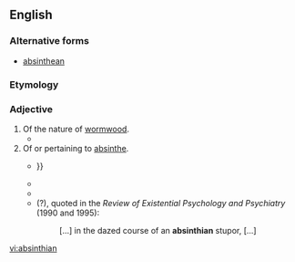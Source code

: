 ==English==

===Alternative forms===
* [[absinthean]] {{q|rare|especially when meaning 'pertaining to absinthe'}}

===Etymology===
{{suffix|absinth|ian|lang=en}}

===Adjective===
{{en-adj}}

# Of the nature of [[wormwood]].
#* {{quote-book|passage=Tempering '''absinthian''' bitterness with sweets|author=[[w:Thomas Randolph (poet)|Thomas Randolph]]|year=1652|title=Poems}}
# Of or pertaining to [[absinthe]].
#* {{quote-text|year=1904|author=William Henry Rideing|title=How Tyson Came Home: A Story of England and America|page=70|passage=The dim cavernous light depressed him, and the fish gaping and staring sluggishly in the tanks of '''absinthian''' green {{...}}}}
#* {{quote-text|year=1908|author=Charles Robert Richet|title=The Pros and cons of vivisection|page=16|passage=The unfortunate dog will, dur- during ten minutes, have had an attack of intoxication and '''absinthian''' epilepsy ; but at the end of an hour he will have recovered completely. }}
#* {{quote-text|year=1978|author=Thomas Merton|title=My Argument with the Gestapo: Autobiographical novel|page=227|passage=The skinny shadows of symbolist poets, converts to Catholicism, linger in the '''absinthian''' green of the Boulevard trees.}}
#* (?), quoted in the ''Review of Existential Psychology and Psychiatry'' (1990 and 1995):
#*: [...] in the dazed course of an '''absinthian''' stupor, [...]

[[vi:absinthian]]